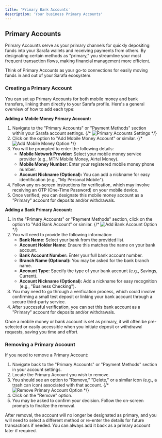 ```yaml
---
title: 'Primary Bank Accounts'
description: 'Your business Primary Accounts'
---
```


## Primary Accounts

Primary Accounts serve as your primary channels for quickly depositing funds into your Sarafa wallets and receiving payments from others. By designating certain methods as "primary," you streamline your most frequent transaction flows, making financial management more efficient.

Think of Primary Accounts as your go-to connections for easily moving funds in and out of your Sarafa ecosystem.

### Creating a Primary Account

You can set up Primary Accounts for both mobile money and bank transfers, linking them directly to your Sarafa profile. Here's a general overview of how to add each type:

**Adding a Mobile Money Primary Account:**

1.  Navigate to the "Primary Accounts" or "Payment Methods" section within your Sarafa account settings.
    {/* <Image src="/images/primary-accounts-settings-placeholder.png" alt="Primary Accounts Settings" /> */}
2.  Click on the option to "Add Mobile Money Account" or similar.
    {/* <Image src="/images/add-mobile-money-placeholder.png" alt="Add Mobile Money Option" /> */}
3.  You will be prompted to enter the following details:
    * **Mobile Network Provider:** Select your mobile money service provider (e.g., MTN Mobile Money, Airtel Money).
    * **Mobile Money Number:** Enter your registered mobile money phone number.
    * **Account Nickname (Optional):** You can add a nickname for easy identification (e.g., "My Personal Mobile").
4.  Follow any on-screen instructions for verification, which may involve receiving an OTP (One-Time Password) on your mobile device.
5.  Once verified, you can designate this mobile money account as a "Primary" account for deposits and/or withdrawals.

**Adding a Bank Primary Account:**

1.  In the "Primary Accounts" or "Payment Methods" section, click on the option to "Add Bank Account" or similar.
    {/* <Image src="/images/add-bank-account-placeholder.png" alt="Add Bank Account Option" /> */}
2.  You will need to provide the following information:
    * **Bank Name:** Select your bank from the provided list.
    * **Account Holder Name:** Ensure this matches the name on your bank account.
    * **Bank Account Number:** Enter your full bank account number.
    * **Branch Name (Optional):** You may be asked for the bank branch name.
    * **Account Type:** Specify the type of your bank account (e.g., Savings, Current).
    * **Account Nickname (Optional):** Add a nickname for easy recognition (e.g., "Business Checking").
3.  You may need to go through a verification process, which could involve confirming a small test deposit or linking your bank account through a secure third-party service.
4.  After successful verification, you can set this bank account as a "Primary" account for deposits and/or withdrawals.

Once a mobile money or bank account is set as primary, it will often be pre-selected or easily accessible when you initiate deposit or withdrawal requests, saving you time and effort.

### Removing a Primary Account

If you need to remove a Primary Account:

1.  Navigate back to the "Primary Accounts" or "Payment Methods" section in your account settings.
2.  Locate the Primary Account you wish to remove.
3.  You should see an option to "Remove," "Delete," or a similar icon (e.g., a trash can icon) associated with that account.
    {/* <Image src="/images/remove-primary-account-placeholder.png" alt="Remove Primary Account Option" /> */}
4.  Click on the "Remove" option.
5.  You may be asked to confirm your decision. Follow the on-screen prompts to finalize the removal.

After removal, the account will no longer be designated as primary, and you will need to select a different method or re-enter the details for future transactions if needed. You can always add it back as a primary account later if required.